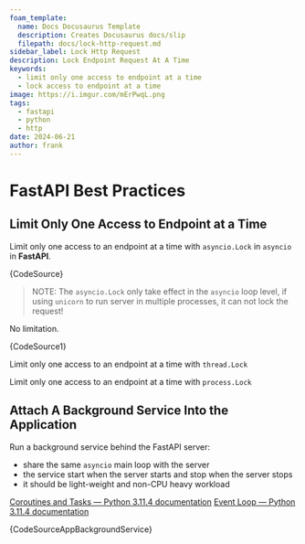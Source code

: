 ```yaml
---
foam_template:
  name: Docs Docusaurus Template
  description: Creates Docusaurus docs/slip
  filepath: docs/lock-http-request.md
sidebar_label: Lock Http Request
description: Lock Endpoint Request At A Time
keywords:
  - limit only one access to endpoint at a time
  - lock access to endpoint at a time
image: https://i.imgur.com/mErPwqL.png
tags:
  - fastapi
  - python
  - http
date: 2024-06-21
author: frank
---
```


# FastAPI Best Practices

## Limit Only One Access to Endpoint at a Time

Limit only one access to an endpoint at a time with `asyncio.Lock` in `asyncio` in **FastAPI**.


<CodeBlock language="python" title="../code-snippets/python/app_request_lock.py">{CodeSource}</CodeBlock>

> NOTE: The `asyncio.Lock` only take effect in the `asyncio` loop level, if using `unicorn` to run server in multiple processes, it can not lock the request! 

No limitation.


<CodeBlock language="python" title="../code-snippets/python/app_request_nolock.py">{CodeSource1}</CodeBlock>


Limit only one access to an endpoint at a time with `thread.Lock`

Limit only one access to an endpoint at a time with `process.Lock`

## Attach A Background Service Into the Application

Run a background service behind the FastAPI server:

- share the same `asyncio` main loop with the server
- the service start when the server starts and stop when the server stops
- it should be light-weight and non-CPU heavy workload

[Coroutines and Tasks — Python 3.11.4 documentation](https://docs.python.org/3/library/asyncio-task.html#asyncio.Task.cancel)
[Event Loop — Python 3.11.4 documentation](https://docs.python.org/3/library/asyncio-eventloop.html#asyncio.loop.create_task)


<CodeBlock language="python" title="../code-snippets/python/app_background_service.py">{CodeSourceAppBackgroundService}</CodeBlock>
